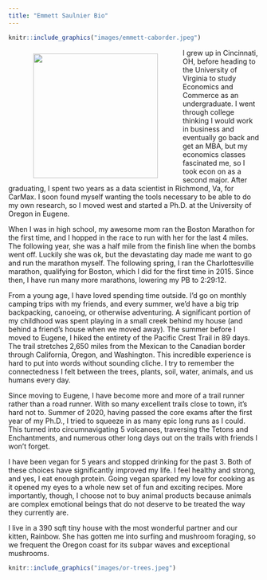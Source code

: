 ```yaml
---
title: "Emmett Saulnier Bio"
---
```


```r
knitr::include_graphics("images/emmett-caborder.jpeg")
```


<img align="left" src="images/emmett-canyons.jpg" width = "250" HSPACE = "50" VSPACE = "10">

I grew up in Cincinnati, OH, before heading to the University of Virginia to study Economics and Commerce as an undergraduate. I went through college thinking I would work in business and eventually go back and get an MBA, but my economics classes fascinated me, so I took econ on as a second major. After graduating, I spent two years as a data scientist in Richmond, Va, for CarMax. I soon found myself wanting the tools necessary to be able to do my own research, so I moved west and started a Ph.D. at the University of Oregon in Eugene.

When I was in high school, my awesome mom ran the Boston Marathon for the first time, and I hopped in the race to run with her for the last 4 miles. The following year, she was a half mile from the finish line when the bombs went off. Luckily she was ok, but the devastating day made me want to go and run the marathon myself. The following spring, I ran the Charlottesville marathon, qualifying for Boston, which I did for the first time in 2015. Since then, I have run many more marathons, lowering my PB to 2:29:12.

From a young age, I have loved spending time outside. I'd go on monthly camping trips with my friends, and every summer, we'd have a big trip backpacking, canoeing, or otherwise adventuring. A significant portion of my childhood was spent playing in a small creek behind my house (and behind a friend's house when we moved away). The summer before I moved to Eugene, I hiked the entirety of the Pacific Crest Trail in 89 days. The trail stretches 2,650 miles from the Mexican to the Canadian border through California, Oregon, and Washington. This incredible experience is hard to put into words without sounding cliche. I try to remember the connectedness I felt between the trees, plants, soil, water, animals, and us humans every day.

Since moving to Eugene, I have become more and more of a trail runner rather than a road runner. With so many excellent trails close to town, it's hard not to. Summer of 2020, having passed the core exams after the first year of my Ph.D., I tried to squeeze in as many epic long runs as I could. This turned into circumnavigating 5 volcanoes, traversing the Tetons and Enchantments, and numerous other long days out on the trails with friends I won't forget. 

I have been vegan for 5 years and stopped drinking for the past 3. Both of these choices have significantly improved my life. I feel healthy and strong, and yes, I eat enough protein. Going vegan sparked my love for cooking as it opened my eyes to a whole new set of fun and exciting recipes. More importantly, though, I choose not to buy animal products because animals are complex emotional beings that do not deserve to be treated the way they currently are.

I live in a 390 sqft tiny house with the most wonderful partner and our kitten, Rainbow. She has gotten me into surfing and mushroom foraging, so we frequent the Oregon coast for its subpar waves and exceptional mushrooms.    


```r
knitr::include_graphics("images/or-trees.jpeg")
```

